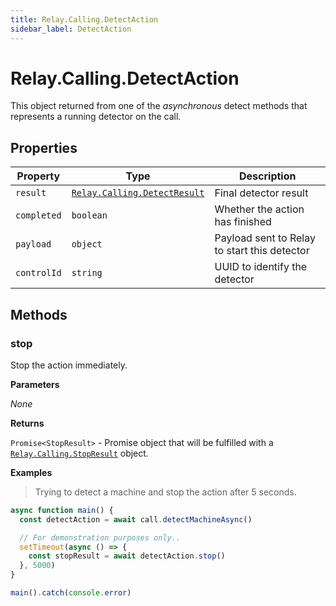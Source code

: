 ```yaml
---
title: Relay.Calling.DetectAction
sidebar_label: DetectAction
---
```


[relay-calling-detectresult]: /sdks/reference/realtime-sdk/v2/sdks/nodejs/calling/results/detect-result
[relay-calling-stopresult]: /sdks/reference/realtime-sdk/v2/sdks/nodejs/calling/results/stop-result

# Relay.Calling.DetectAction

This object returned from one of the _asynchronous_ detect methods that represents a running detector on the call.

## Properties

| Property | Type | Description |
| -------- | ---- | ----------- |
| `result` | [`Relay.Calling.DetectResult`][relay-calling-detectresult] | Final detector result |
| `completed` | `boolean` | Whether the action has finished |
| `payload` | `object` | Payload sent to Relay to start this detector |
| `controlId` | `string` | UUID to identify the detector |

## Methods

### stop

Stop the action immediately.

**Parameters**

_None_

**Returns**

`Promise<StopResult>` - Promise object that will be fulfilled with a [`Relay.Calling.StopResult`][relay-calling-stopresult] object.

**Examples**

> Trying to detect a machine and stop the action after 5 seconds.

```javascript
async function main() {
  const detectAction = await call.detectMachineAsync()

  // For demonstration purposes only..
  setTimeout(async () => {
    const stopResult = await detectAction.stop()
  }, 5000)
}

main().catch(console.error)
```